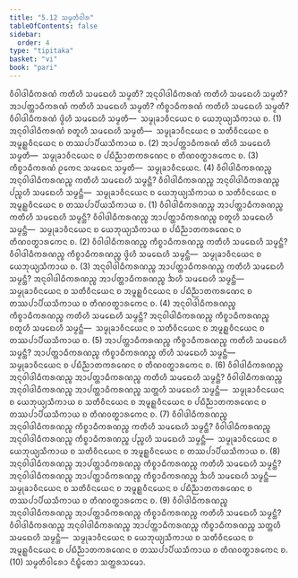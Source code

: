 ```yaml
---
title: "5.12 ᩈᨾ᩠ᨾᨲᩥᩅᩤᩁ"
tableOfContents: false
sidebar:
  order: 4
type: "tipitaka"
basket: "vi"
book: "pari"
---
```



<DynamicBreadcrumb />

<Division number="307" book="pari">

<Paragraph number="1331" book="pari">
ᩅᩥᩅᩤᨴᩤᨵᩥᨠᩁᨱᩴ ᨠᨲᩥᩉᩥ ᩈᨾᨳᩮᩉᩥ ᩈᨾ᩠ᨾᨲᩥ? ᩋᨶᩩᩅᩤᨴᩤᨵᩥᨠᩁᨱᩴ ᨠᨲᩥᩉᩥ ᩈᨾᨳᩮᩉᩥ ᩈᨾ᩠ᨾᨲᩥ? ᩋᩣᨸᨲ᩠ᨲᩣᨵᩥᨠᩁᨱᩴ ᨠᨲᩥᩉᩥ ᩈᨾᨳᩮᩉᩥ ᩈᨾ᩠ᨾᨲᩥ? ᨠᩥᨧ᩠ᨧᩣᨵᩥᨠᩁᨱᩴ ᨠᨲᩥᩉᩥ ᩈᨾᨳᩮᩉᩥ ᩈᨾ᩠ᨾᨲᩥ?
</Paragraph>

<Paragraph number="1332" book="pari">
ᩅᩥᩅᩤᨴᩤᨵᩥᨠᩁᨱᩴ ᨴ᩠ᩅᩦᩉᩥ ᩈᨾᨳᩮᩉᩥ ᩈᨾ᩠ᨾᨲᩥ—  ᩈᨾ᩠ᨾᩩᨡᩣᩅᩥᨶᨿᩮᨶ ᨧ ᨿᩮᨽᩩᨿ᩠ᨿᩈᩥᨠᩣᨿ ᨧ. (1)
</Paragraph>

<Paragraph number="1333" book="pari">
ᩋᨶᩩᩅᩤᨴᩤᨵᩥᨠᩁᨱᩴ ᨧᨲᩪᩉᩥ ᩈᨾᨳᩮᩉᩥ ᩈᨾ᩠ᨾᨲᩥ—  ᩈᨾ᩠ᨾᩩᨡᩣᩅᩥᨶᨿᩮᨶ ᨧ ᩈᨲᩥᩅᩥᨶᨿᩮᨶ ᨧ ᩋᨾᩪᩊ᩠ᩉᩅᩥᨶᨿᩮᨶ ᨧ ᨲᩔᨸᩣᨸᩥᨿᩈᩥᨠᩣᨿ ᨧ. (2)
</Paragraph>

<Paragraph number="1334" book="pari">
ᩋᩣᨸᨲ᩠ᨲᩣᨵᩥᨠᩁᨱᩴ ᨲᩦᩉᩥ ᩈᨾᨳᩮᩉᩥ ᩈᨾ᩠ᨾᨲᩥ—  ᩈᨾ᩠ᨾᩩᨡᩣᩅᩥᨶᨿᩮᨶ ᨧ ᨸᨭᩥᨬ᩠ᨬᩣᨲᨠᩁᨱᩮᨶ ᨧ ᨲᩥᨱᩅᨲ᩠ᨳᩣᩁᨠᩮᨶ ᨧ. (3)
</Paragraph>

<Paragraph number="1335" book="pari">
ᨠᩥᨧ᩠ᨧᩣᨵᩥᨠᩁᨱᩴ ᩑᨠᩮᨶ ᩈᨾᨳᩮᨶ ᩈᨾ᩠ᨾᨲᩥ—  ᩈᨾ᩠ᨾᩩᨡᩣᩅᩥᨶᨿᩮᨶ. (4)
</Paragraph>

<Paragraph number="1336" book="pari">
ᩅᩥᩅᩤᨴᩤᨵᩥᨠᩁᨱᨬ᩠ᨧ ᩋᨶᩩᩅᩤᨴᩤᨵᩥᨠᩁᨱᨬ᩠ᨧ ᨠᨲᩥᩉᩥ ᩈᨾᨳᩮᩉᩥ ᩈᨾ᩠ᨾᨶ᩠ᨲᩥ? ᩅᩥᩅᩤᨴᩤᨵᩥᨠᩁᨱᨬ᩠ᨧ ᩋᨶᩩᩅᩤᨴᩤᨵᩥᨠᩁᨱᨬ᩠ᨧ ᨸᨬ᩠ᨧᩉᩥ ᩈᨾᨳᩮᩉᩥ ᩈᨾ᩠ᨾᨶ᩠ᨲᩥ—  ᩈᨾ᩠ᨾᩩᨡᩣᩅᩥᨶᨿᩮᨶ ᨧ ᨿᩮᨽᩩᨿ᩠ᨿᩈᩥᨠᩣᨿ ᨧ ᩈᨲᩥᩅᩥᨶᨿᩮᨶ ᨧ ᩋᨾᩪᩊ᩠ᩉᩅᩥᨶᨿᩮᨶ ᨧ ᨲᩔᨸᩣᨸᩥᨿᩈᩥᨠᩣᨿ ᨧ. (1)
</Paragraph>

<Paragraph number="1337" book="pari">
ᩅᩥᩅᩤᨴᩤᨵᩥᨠᩁᨱᨬ᩠ᨧ ᩋᩣᨸᨲ᩠ᨲᩣᨵᩥᨠᩁᨱᨬ᩠ᨧ ᨠᨲᩥᩉᩥ ᩈᨾᨳᩮᩉᩥ ᩈᨾ᩠ᨾᨶ᩠ᨲᩥ? ᩅᩥᩅᩤᨴᩤᨵᩥᨠᩁᨱᨬ᩠ᨧ ᩋᩣᨸᨲ᩠ᨲᩣᨵᩥᨠᩁᨱᨬ᩠ᨧ ᨧᨲᩪᩉᩥ ᩈᨾᨳᩮᩉᩥ ᩈᨾ᩠ᨾᨶ᩠ᨲᩥ—  ᩈᨾ᩠ᨾᩩᨡᩣᩅᩥᨶᨿᩮᨶ ᨧ ᨿᩮᨽᩩᨿ᩠ᨿᩈᩥᨠᩣᨿ ᨧ ᨸᨭᩥᨬ᩠ᨬᩣᨲᨠᩁᨱᩮᨶ ᨧ ᨲᩥᨱᩅᨲ᩠ᨳᩣᩁᨠᩮᨶ ᨧ. (2)
</Paragraph>

<Paragraph number="1338" book="pari">
ᩅᩥᩅᩤᨴᩤᨵᩥᨠᩁᨱᨬ᩠ᨧ ᨠᩥᨧ᩠ᨧᩣᨵᩥᨠᩁᨱᨬ᩠ᨧ ᨠᨲᩥᩉᩥ ᩈᨾᨳᩮᩉᩥ ᩈᨾ᩠ᨾᨶ᩠ᨲᩥ? ᩅᩥᩅᩤᨴᩤᨵᩥᨠᩁᨱᨬ᩠ᨧ ᨠᩥᨧ᩠ᨧᩣᨵᩥᨠᩁᨱᨬ᩠ᨧ ᨴ᩠ᩅᩦᩉᩥ ᩈᨾᨳᩮᩉᩥ ᩈᨾ᩠ᨾᨶ᩠ᨲᩥ—  ᩈᨾ᩠ᨾᩩᨡᩣᩅᩥᨶᨿᩮᨶ ᨧ ᨿᩮᨽᩩᨿ᩠ᨿᩈᩥᨠᩣᨿ ᨧ. (3)
</Paragraph>

<Paragraph number="1339" book="pari">
ᩋᨶᩩᩅᩤᨴᩤᨵᩥᨠᩁᨱᨬ᩠ᨧ ᩋᩣᨸᨲ᩠ᨲᩣᨵᩥᨠᩁᨱᨬ᩠ᨧ ᨠᨲᩥᩉᩥ ᩈᨾᨳᩮᩉᩥ ᩈᨾ᩠ᨾᨶ᩠ᨲᩥ? ᩋᨶᩩᩅᩤᨴᩤᨵᩥᨠᩁᨱᨬ᩠ᨧ ᩋᩣᨸᨲ᩠ᨲᩣᨵᩥᨠᩁᨱᨬ᩠ᨧ ᨨᩉᩥ ᩈᨾᨳᩮᩉᩥ ᩈᨾ᩠ᨾᨶ᩠ᨲᩥ—  ᩈᨾ᩠ᨾᩩᨡᩣᩅᩥᨶᨿᩮᨶ ᨧ ᩈᨲᩥᩅᩥᨶᨿᩮᨶ ᨧ ᩋᨾᩪᩊ᩠ᩉᩅᩥᨶᨿᩮᨶ ᨧ ᨸᨭᩥᨬ᩠ᨬᩣᨲᨠᩁᨱᩮᨶ ᨧ ᨲᩔᨸᩣᨸᩥᨿᩈᩥᨠᩣᨿ ᨧ ᨲᩥᨱᩅᨲ᩠ᨳᩣᩁᨠᩮᨶ ᨧ. (4)
</Paragraph>

<Paragraph number="1340" book="pari">
ᩋᨶᩩᩅᩤᨴᩤᨵᩥᨠᩁᨱᨬ᩠ᨧ ᨠᩥᨧ᩠ᨧᩣᨵᩥᨠᩁᨱᨬ᩠ᨧ ᨠᨲᩥᩉᩥ ᩈᨾᨳᩮᩉᩥ ᩈᨾ᩠ᨾᨶ᩠ᨲᩥ? ᩋᨶᩩᩅᩤᨴᩤᨵᩥᨠᩁᨱᨬ᩠ᨧ ᨠᩥᨧ᩠ᨧᩣᨵᩥᨠᩁᨱᨬ᩠ᨧ ᨧᨲᩪᩉᩥ ᩈᨾᨳᩮᩉᩥ ᩈᨾ᩠ᨾᨶ᩠ᨲᩥ—  ᩈᨾ᩠ᨾᩩᨡᩣᩅᩥᨶᨿᩮᨶ ᨧ ᩈᨲᩥᩅᩥᨶᨿᩮᨶ ᨧ ᩋᨾᩪᩊ᩠ᩉᩅᩥᨶᨿᩮᨶ ᨧ ᨲᩔᨸᩣᨸᩥᨿᩈᩥᨠᩣᨿ ᨧ. (5)
</Paragraph>

<Paragraph number="1341" book="pari">
ᩋᩣᨸᨲ᩠ᨲᩣᨵᩥᨠᩁᨱᨬ᩠ᨧ ᨠᩥᨧ᩠ᨧᩣᨵᩥᨠᩁᨱᨬ᩠ᨧ ᨠᨲᩥᩉᩥ ᩈᨾᨳᩮᩉᩥ ᩈᨾ᩠ᨾᨶ᩠ᨲᩥ? ᩋᩣᨸᨲ᩠ᨲᩣᨵᩥᨠᩁᨱᨬ᩠ᨧ ᨠᩥᨧ᩠ᨧᩣᨵᩥᨠᩁᨱᨬ᩠ᨧ ᨲᩦᩉᩥ ᩈᨾᨳᩮᩉᩥ ᩈᨾ᩠ᨾᨶ᩠ᨲᩥ—  ᩈᨾ᩠ᨾᩩᨡᩣᩅᩥᨶᨿᩮᨶ ᨧ ᨸᨭᩥᨬ᩠ᨬᩣᨲᨠᩁᨱᩮᨶ ᨧ ᨲᩥᨱᩅᨲ᩠ᨳᩣᩁᨠᩮᨶ ᨧ. (6)
</Paragraph>

<Paragraph number="1342" book="pari">
ᩅᩥᩅᩤᨴᩤᨵᩥᨠᩁᨱᨬ᩠ᨧ ᩋᨶᩩᩅᩤᨴᩤᨵᩥᨠᩁᨱᨬ᩠ᨧ ᩋᩣᨸᨲ᩠ᨲᩣᨵᩥᨠᩁᨱᨬ᩠ᨧ ᨠᨲᩥᩉᩥ ᩈᨾᨳᩮᩉᩥ ᩈᨾ᩠ᨾᨶ᩠ᨲᩥ? ᩅᩥᩅᩤᨴᩤᨵᩥᨠᩁᨱᨬ᩠ᨧ ᩋᨶᩩᩅᩤᨴᩤᨵᩥᨠᩁᨱᨬ᩠ᨧ ᩋᩣᨸᨲ᩠ᨲᩣᨵᩥᨠᩁᨱᨬ᩠ᨧ ᩈᨲ᩠ᨲᩉᩥ ᩈᨾᨳᩮᩉᩥ ᩈᨾ᩠ᨾᨶ᩠ᨲᩥ—  ᩈᨾ᩠ᨾᩩᨡᩣᩅᩥᨶᨿᩮᨶ ᨧ ᨿᩮᨽᩩᨿ᩠ᨿᩈᩥᨠᩣᨿ ᨧ ᩈᨲᩥᩅᩥᨶᨿᩮᨶ ᨧ ᩋᨾᩪᩊ᩠ᩉᩅᩥᨶᨿᩮᨶ ᨧ ᨸᨭᩥᨬ᩠ᨬᩣᨲᨠᩁᨱᩮᨶ ᨧ ᨲᩔᨸᩣᨸᩥᨿᩈᩥᨠᩣᨿ ᨧ ᨲᩥᨱᩅᨲ᩠ᨳᩣᩁᨠᩮᨶ ᨧ. (7)
</Paragraph>

<Paragraph number="1343" book="pari">
ᩅᩥᩅᩤᨴᩤᨵᩥᨠᩁᨱᨬ᩠ᨧ ᩋᨶᩩᩅᩤᨴᩤᨵᩥᨠᩁᨱᨬ᩠ᨧ ᨠᩥᨧ᩠ᨧᩣᨵᩥᨠᩁᨱᨬ᩠ᨧ ᨠᨲᩥᩉᩥ ᩈᨾᨳᩮᩉᩥ ᩈᨾ᩠ᨾᨶ᩠ᨲᩥ? ᩅᩥᩅᩤᨴᩤᨵᩥᨠᩁᨱᨬ᩠ᨧ ᩋᨶᩩᩅᩤᨴᩤᨵᩥᨠᩁᨱᨬ᩠ᨧ ᨠᩥᨧ᩠ᨧᩣᨵᩥᨠᩁᨱᨬ᩠ᨧ ᨸᨬ᩠ᨧᩉᩥ ᩈᨾᨳᩮᩉᩥ ᩈᨾ᩠ᨾᨶ᩠ᨲᩥ—  ᩈᨾ᩠ᨾᩩᨡᩣᩅᩥᨶᨿᩮᨶ ᨧ ᨿᩮᨽᩩᨿ᩠ᨿᩈᩥᨠᩣᨿ ᨧ ᩈᨲᩥᩅᩥᨶᨿᩮᨶ ᨧ ᩋᨾᩪᩊ᩠ᩉᩅᩥᨶᨿᩮᨶ ᨧ ᨲᩔᨸᩣᨸᩥᨿᩈᩥᨠᩣᨿ ᨧ. (8)
</Paragraph>

<Paragraph number="1344" book="pari">
ᩋᨶᩩᩅᩤᨴᩤᨵᩥᨠᩁᨱᨬ᩠ᨧ ᩋᩣᨸᨲ᩠ᨲᩣᨵᩥᨠᩁᨱᨬ᩠ᨧ ᨠᩥᨧ᩠ᨧᩣᨵᩥᨠᩁᨱᨬ᩠ᨧ ᨠᨲᩥᩉᩥ ᩈᨾᨳᩮᩉᩥ ᩈᨾ᩠ᨾᨶ᩠ᨲᩥ? ᩋᨶᩩᩅᩤᨴᩤᨵᩥᨠᩁᨱᨬ᩠ᨧ ᩋᩣᨸᨲ᩠ᨲᩣᨵᩥᨠᩁᨱᨬ᩠ᨧ ᨠᩥᨧ᩠ᨧᩣᨵᩥᨠᩁᨱᨬ᩠ᨧ ᨨᩉᩥ ᩈᨾᨳᩮᩉᩥ ᩈᨾ᩠ᨾᨶ᩠ᨲᩥ—  ᩈᨾ᩠ᨾᩩᨡᩣᩅᩥᨶᨿᩮᨶ ᨧ ᩈᨲᩥᩅᩥᨶᨿᩮᨶ ᨧ ᩋᨾᩪᩊ᩠ᩉᩅᩥᨶᨿᩮᨶ ᨧ ᨸᨭᩥᨬ᩠ᨬᩣᨲᨠᩁᨱᩮᨶ ᨧ ᨲᩔᨸᩣᨸᩥᨿᩈᩥᨠᩣᨿ ᨧ ᨲᩥᨱᩅᨲ᩠ᨳᩣᩁᨠᩮᨶ ᨧ. (9)
</Paragraph>

<Paragraph number="1345" book="pari">
ᩅᩥᩅᩤᨴᩤᨵᩥᨠᩁᨱᨬ᩠ᨧ ᩋᨶᩩᩅᩤᨴᩤᨵᩥᨠᩁᨱᨬ᩠ᨧ ᩋᩣᨸᨲ᩠ᨲᩣᨵᩥᨠᩁᨱᨬ᩠ᨧ ᨠᩥᨧ᩠ᨧᩣᨵᩥᨠᩁᨱᨬ᩠ᨧ ᨠᨲᩥᩉᩥ ᩈᨾᨳᩮᩉᩥ ᩈᨾ᩠ᨾᨶ᩠ᨲᩥ? ᩅᩥᩅᩤᨴᩤᨵᩥᨠᩁᨱᨬ᩠ᨧ ᩋᨶᩩᩅᩤᨴᩤᨵᩥᨠᩁᨱᨬ᩠ᨧ ᩋᩣᨸᨲ᩠ᨲᩣᨵᩥᨠᩁᨱᨬ᩠ᨧ ᨠᩥᨧ᩠ᨧᩣᨵᩥᨠᩁᨱᨬ᩠ᨧ ᩈᨲ᩠ᨲᩉᩥ ᩈᨾᨳᩮᩉᩥ ᩈᨾ᩠ᨾᨶ᩠ᨲᩥ—  ᩈᨾ᩠ᨾᩩᨡᩣᩅᩥᨶᨿᩮᨶ ᨧ ᨿᩮᨽᩩᨿ᩠ᨿᩈᩥᨠᩣᨿ ᨧ ᩈᨲᩥᩅᩥᨶᨿᩮᨶ ᨧ ᩋᨾᩪᩊ᩠ᩉᩅᩥᨶᨿᩮᨶ ᨧ ᨸᨭᩥᨬ᩠ᨬᩣᨲᨠᩁᨱᩮᨶ ᨧ ᨲᩔᨸᩣᨸᩥᨿᩈᩥᨠᩣᨿ ᨧ ᨲᩥᨱᩅᨲ᩠ᨳᩣᩁᨠᩮᨶ ᨧ. (10)

</Paragraph>
</Division>

<Paragraph number="1346" type="center" book="pari">
ᩈᨾ᩠ᨾᨲᩥᩅᩤᩁᩮᩣ ᨶᩥᨭ᩠ᨮᩥᨲᩮᩣ ᩈᨲ᩠ᨲᩁᩈᨾᩮᩣ.
</Paragraph>
